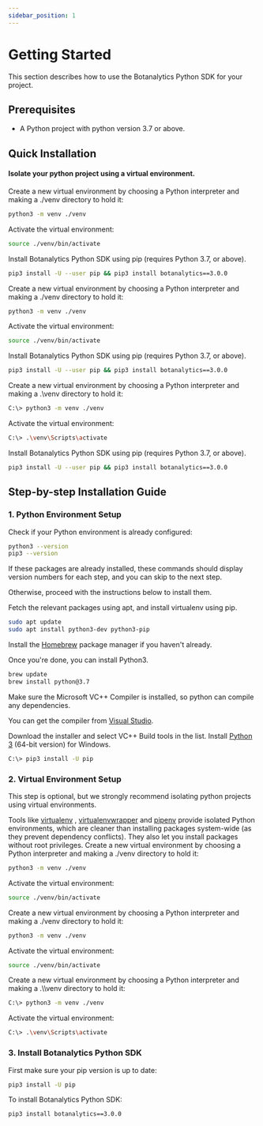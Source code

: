 ```yaml
---
sidebar_position: 1
---
```



# Getting Started

This section describes how to use the Botanalytics Python SDK for your project.

<V3Warning />

## Prerequisites

* A Python project with python version 3.7 or above.

## Quick Installation

#### Isolate your python project using a virtual environment.

<Tabs>
<TabItem value="ubuntu" label="Ubuntu">

Create a new virtual environment by choosing a Python interpreter and making a ./venv directory to hold it:

```bash
python3 -m venv ./venv
```

Activate the virtual environment:

```bash
source ./venv/bin/activate
```

Install Botanalytics Python SDK using pip (requires Python 3.7, or above).

```bash
pip3 install -U --user pip && pip3 install botanalytics==3.0.0
```

<PipWarning />
</TabItem>

<TabItem value="macos" label="macOS">

Create a new virtual environment by choosing a Python interpreter and making a ./venv directory to hold it:

```bash
python3 -m venv ./venv
```

Activate the virtual environment:

```bash
source ./venv/bin/activate
```

Install Botanalytics Python SDK using pip (requires Python 3.7, or above).

```bash
pip3 install -U --user pip && pip3 install botanalytics==3.0.0
```

<PipWarning />
</TabItem>

<TabItem value="windows" label="Windows">

Create a new virtual environment by choosing a Python interpreter and making a .\\venv directory to hold it:

```bash
C:\> python3 -m venv ./venv
```

Activate the virtual environment:

```bash
C:\> .\venv\Scripts\activate
```

Install Botanalytics Python SDK using pip (requires Python 3.7, or above).

```bash
pip3 install -U --user pip && pip3 install botanalytics==3.0.0
```
<PipWarning />
</TabItem>

</Tabs>

## Step-by-step Installation Guide

### 1. Python Environment Setup
Check if your Python environment is already configured:
```bash
python3 --version
pip3 --version
```

If these packages are already installed, these commands should display version numbers for each step, and you can skip to the next step.

Otherwise, proceed with the instructions below to install them.

<Tabs>
<TabItem value="ubuntu" label="Ubuntu">
Fetch the relevant packages using apt, and install virtualenv using pip.

```bash
sudo apt update
sudo apt install python3-dev python3-pip
```
</TabItem>
<TabItem value="macos" label="macOS">
Install the <a target="\_blank" href="https://brew.sh/">Homebrew</a> package manager if you haven't already.


Once you're done, you can install Python3.
```bash
brew update
brew install python@3.7
```
</TabItem>
<TabItem value="windows" label="Windows">
Make sure the Microsoft VC++ Compiler is installed, so python can compile any dependencies.

You can get the compiler from <a target="\_blank"  href="https://visualstudio.microsoft.com/visual-cpp-build-tools/">Visual Studio</a>.

Download the installer and select VC++ Build tools in the list. Install <a target="\_blank" href="https://www.python.org/downloads/windows/">Python 3</a> (64-bit version) for Windows.

```bash
C:\> pip3 install -U pip
```
</TabItem>
</Tabs>

### 2. Virtual Environment Setup
This step is optional, but we strongly recommend isolating python projects using virtual environments.

Tools like <a target="\_blank" href="https://virtualenv.pypa.io/en/latest/">virtualenv</a> , <a target="\_blank" href="https://virtualenvwrapper.readthedocs.io/en/latest/">virtualenvwrapper</a> and <a target="\_blank" href="https://pipenv.pypa.io/en/latest/">pipenv</a> provide isolated Python environments, which are cleaner than installing packages system-wide (as they prevent dependency conflicts). They also let you install packages without root privileges.
<Tabs>
<TabItem value="ubuntu" label="Ubuntu">
Create a new virtual environment by choosing a Python interpreter and making a ./venv directory to hold it:

```bash
python3 -m venv ./venv
```
Activate the virtual environment:

```bash
source ./venv/bin/activate
```
</TabItem>
<TabItem value="macos" label="macOS">
Create a new virtual environment by choosing a Python interpreter and making a ./venv directory to hold it:

```bash
python3 -m venv ./venv
```
Activate the virtual environment:

```bash
source ./venv/bin/activate
```
</TabItem>
<TabItem value="windows" label="Windows">
Create a new virtual environment by choosing a Python interpreter and making a .\\venv directory to hold it:

```bash
C:\> python3 -m venv ./venv
```
Activate the virtual environment:

```bash
C:\> .\venv\Scripts\activate
```

</TabItem>
</Tabs>

### 3. Install Botanalytics Python SDK
<Tabs>
<TabItem value="all" label="Ubuntu/macOS/Windows">
First make sure your pip version is up to date:

```bash
pip3 install -U pip
```

To install Botanalytics Python SDK:

```bash
pip3 install botanalytics==3.0.0
```
</TabItem>
</Tabs>
